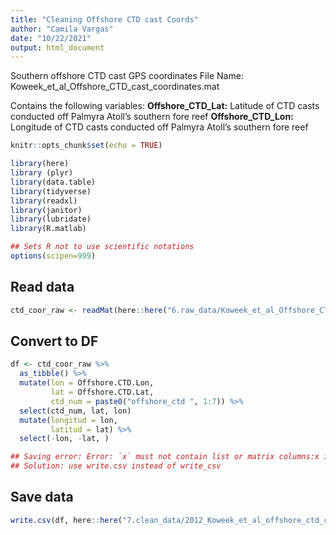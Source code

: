```yaml
---
title: "Cleaning Offshore CTD cast Coords"
author: "Camila Vargas"
date: "10/22/2021"
output: html_document
---
```


Southern offshore CTD cast GPS coordinates
File Name: Koweek_et_al_Offshore_CTD_cast_coordinates.mat

Contains the following variables:
**Offshore_CTD_Lat:** Latitude of CTD casts conducted off Palmyra Atoll's southern fore reef
**Offshore_CTD_Lon:** Longitude of CTD casts conducted off Palmyra Atoll's southern fore reef

```r
knitr::opts_chunk$set(echo = TRUE)

library(here)
library (plyr)
library(data.table)
library(tidyverse)
library(readxl)
library(janitor)
library(lubridate)
library(R.matlab)

## Sets R not to use scientific notations
options(scipen=999) 
```

## Read data
```r

ctd_coor_raw <- readMat(here::here("6.raw_data/Koweek_et_al_Offshore_CTD_cast_coordinates.mat"))

```


## Convert to DF
```r

df <- ctd_coor_raw %>% 
  as_tibble() %>% 
  mutate(lon = Offshore.CTD.Lon,
         lat = Offshore.CTD.Lat,
         ctd_num = paste0("offshore_ctd ", 1:7)) %>% 
  select(ctd_num, lat, lon)
  mutate(longitud = lon,
         latitud = lat) %>% 
  select(-lon, -lat, )

## Saving error: Error: `x` must not contain list or matrix columns:x invalid columns at index(s): 2 3
## Solution: use write.csv instead of write_csv

```


## Save data

```r

write.csv(df, here::here("7.clean_data/2012_Koweek_et_al_offshore_ctd_cast_coords.csv"), row.names = F)

```


